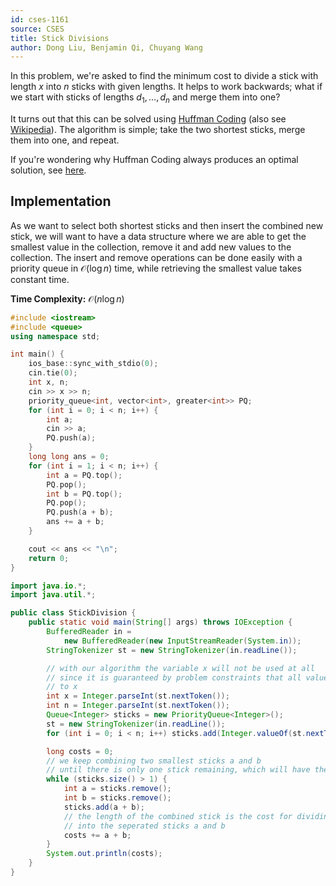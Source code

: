 ```yaml
---
id: cses-1161
source: CSES
title: Stick Divisions
author: Dong Liu, Benjamin Qi, Chuyang Wang
---
```


In this problem, we're asked to find the minimum cost to divide a stick with
length $x$ into $n$ sticks with given lengths. It helps to work backwards; what
if we start with sticks of lengths $d_1,\ldots,d_n$ and merge them into one?

It turns out that this can be solved using
[Huffman Coding](/CPH.pdf#page=73) (also see
[Wikipedia](https://en.wikipedia.org/wiki/Huffman_coding#Basic_technique)). The
algorithm is simple; take the two shortest sticks, merge them into one, and
repeat.

If you're wondering why Huffman Coding always produces an optimal solution, see
[here](https://ocw.mit.edu/courses/6-02-introduction-to-eecs-ii-digital-communication-systems-fall-2012/95605227801c1ef2e1b6ddfd8da7a8a2_MIT6_02F12_chap03.pdf#page=6).

## Implementation

As we want to select both shortest sticks and then insert the combined new stick, we will want to have a data structure where we are able to get the smallest value in the collection, remove it and add new values to the collection. The insert and remove operations can be done easily with a priority queue in $\mathcal{O}(\log n)$ time, while retrieving the smallest value takes constant time.

**Time Complexity:** $\mathcal{O}(n \log n)$

<LanguageSection>
    
<CPPSection>

```cpp
#include <iostream>
#include <queue>
using namespace std;

int main() {
	ios_base::sync_with_stdio(0);
	cin.tie(0);
	int x, n;
	cin >> x >> n;
	priority_queue<int, vector<int>, greater<int>> PQ;
	for (int i = 0; i < n; i++) {
		int a;
		cin >> a;
		PQ.push(a);
	}
	long long ans = 0;
	for (int i = 1; i < n; i++) {
		int a = PQ.top();
		PQ.pop();
		int b = PQ.top();
		PQ.pop();
		PQ.push(a + b);
		ans += a + b;
	}

	cout << ans << "\n";
	return 0;
}
```

</CPPSection>

<JavaSection>

```java
import java.io.*;
import java.util.*;

public class StickDivision {
	public static void main(String[] args) throws IOException {
		BufferedReader in =
		    new BufferedReader(new InputStreamReader(System.in));
		StringTokenizer st = new StringTokenizer(in.readLine());

		// with our algorithm the variable x will not be used at all
		// since it is guaranteed by problem constraints that all values add up
		// to x
		int x = Integer.parseInt(st.nextToken());
		int n = Integer.parseInt(st.nextToken());
		Queue<Integer> sticks = new PriorityQueue<Integer>();
		st = new StringTokenizer(in.readLine());
		for (int i = 0; i < n; i++) sticks.add(Integer.valueOf(st.nextToken()));

		long costs = 0;
		// we keep combining two smallest sticks a and b
		// until there is only one stick remaining, which will have the length x
		while (sticks.size() > 1) {
			int a = sticks.remove();
			int b = sticks.remove();
			sticks.add(a + b);
			// the length of the combined stick is the cost for dividing them
			// into the seperated sticks a and b
			costs += a + b;
		}
		System.out.println(costs);
	}
}
```

</JavaSection>

</LanguageSection>
